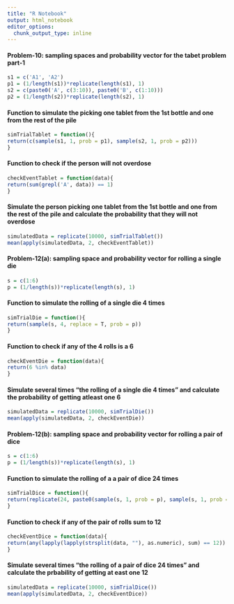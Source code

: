 ```yaml
---
title: "R Notebook"
output: html_notebook
editor_options: 
  chunk_output_type: inline
---
```


#### Problem-10: sampling spaces and probability vector for the tabet problem part-1
```r
s1 = c('A1', 'A2') 
p1 = (1/length(s1))*replicate(length(s1), 1)
s2 = c(paste0('A', c(3:10)), paste0('B', c(1:10)))
p2 = (1/length(s2))*replicate(length(s2), 1)
```

#### Function to simulate the picking one tablet from the 1st bottle and one from the rest of the pile
```r
simTrialTablet = function(){
return(c(sample(s1, 1, prob = p1), sample(s2, 1, prob = p2)))
}
```

#### Function to check if the person will not overdose
```r
checkEventTablet = function(data){
return(sum(grepl('A', data)) == 1)
}
```

#### Simulate the person picking one tablet from the 1st bottle and one from the rest of the pile and calculate the probability that they will not overdose
```r
simulatedData = replicate(10000, simTrialTablet())
mean(apply(simulatedData, 2, checkEventTablet))
```

#### Problem-12(a): sampling space and probability vector for rolling a single die
```r
s = c(1:6)
p = (1/length(s))*replicate(length(s), 1)
```

#### Function to simulate the rolling of a single die 4 times
```r
simTrialDie = function(){
return(sample(s, 4, replace = T, prob = p))
}
```

#### Function to check if any of the 4 rolls is a 6
```r
checkEventDie = function(data){
return(6 %in% data)
}
```

#### Simulate several times "the rolling of a single die 4 times" and calculate the probability of getting atleast one 6
```r
simulatedData = replicate(10000, simTrialDie())
mean(apply(simulatedData, 2, checkEventDie))
```

#### Problem-12(b): sampling space and probability vector for rolling a pair of dice 
```r
s = c(1:6)
p = (1/length(s))*replicate(length(s), 1)
```


#### Function to simulate the rolling of a a pair of dice 24 times
```r
simTrialDice = function(){
return(replicate(24, paste0(sample(s, 1, prob = p), sample(s, 1, prob = p))))
}
```

#### Function to check if any of the pair of rolls sum to 12
```r
checkEventDice = function(data){
return(any(lapply(lapply(strsplit(data, ""), as.numeric), sum) == 12))
}
```

#### Simulate several times "the rolling of a pair of dice 24 times" and calculate the prbability of getting at east one 12
```r
simulatedData = replicate(10000, simTrialDice())
mean(apply(simulatedData, 2, checkEventDice))
```
